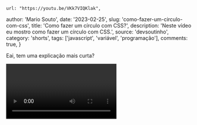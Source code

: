 
    url: "https://youtu.be/VKk7VIQKlak",
  author: 'Mario Souto',
  date: '2023-02-25',
  slug: 'como-fazer-um-circulo-com-css',
  title: 'Como fazer um círculo com CSS?',
  description: 'Neste vídeo eu mostro como fazer um círculo com CSS.',
  source: 'devsoutinho',
  category: 'shorts',
  tags: ['javascript', 'variável', 'programação'],
  comments: true,
}


Eai, tem uma explicação mais curta?

<Video videoId="VKk7VIQKlak" youtube />

---
- YouTube - Link para assistir direto e compartilhar: https://youtu.be/VKk7VIQKlak
- [Linkedin](https://www.linkedin.com/posts/omariosouto_frontend-dicas-activity-7035272335309873152-ji_s?utm_source=share&utm_medium=member_desktop)
- [Tiktok](https://www.tiktok.com/@devsoutinho/video/7204118345493351686?lang=pt-BR )
- [Twitter](https://twitter.com/omariosouto/status/1629507594099339264)
---